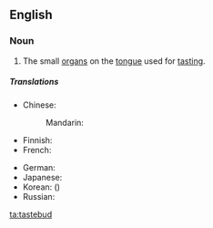 ==English==
{{wikipedia}}

===Noun===
{{en-noun}}
# The small [[organ]]s on the [[tongue]] used for [[tasting]].

=====Translations=====
{{trans-top|a small organ on the tongue used for tasting}}
* Chinese:
*: Mandarin: {{t|zh|味蕾|tr=wèilěi|sc=Hani}}
* Finnish: {{t|fi|makusilmu}}
* French: {{t|fr|papille|f}}
{{trans-mid}}
* German: {{t|de|Geschmacksknospe|f}}
* Japanese: {{t|ja|味蕾|tr=みらい, mirai|sc=Jpan}}
* Korean: {{t|ko|미뢰|tr=miroe|sc=Kore}} ({{t|ko|味蕾|sc=Kore}})
* Russian: {{t|ru|вкусовой сосочек|m|tr=vkusovój sosóček|sc=Cyrl}}
{{trans-bottom}}

[[ta:tastebud]]